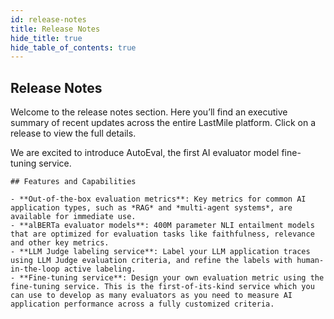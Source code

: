 ```yaml
---
id: release-notes
title: Release Notes
hide_title: true
hide_table_of_contents: true
---
```




## Release Notes

Welcome to the release notes section. Here you’ll find an executive summary of recent updates across the entire LastMile platform. Click on a release to view the full details.

<ReleaseNote date="Nov 7, 2024" title="Introducing LastMile AutoEval" link="/release-notes/2024-11-07-release">
  We are excited to introduce AutoEval, the first AI evaluator model fine-tuning service.

    ## Features and Capabilities

    - **Out-of-the-box evaluation metrics**: Key metrics for common AI application types, such as *RAG* and *multi-agent systems*, are available for immediate use.
    - **alBERTa evaluator models**: 400M parameter NLI entailment models that are optimized for evaluation tasks like faithfulness, relevance and other key metrics.
    - **LLM Judge labeling service**: Label your LLM application traces using LLM Judge evaluation criteria, and refine the labels with human-in-the-loop active labeling.
    - **Fine-tuning service**: Design your own evaluation metric using the fine-tuning service. This is the first-of-its-kind service which you can use to develop as many evaluators as you need to measure AI application performance across a fully customized criteria.

</ReleaseNote>
